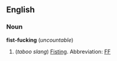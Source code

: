 ==English==
===Noun===
'''fist-fucking''' (''uncountable'')

#(''taboo slang'') [[Fisting]].  Abbreviation: [[FF]]